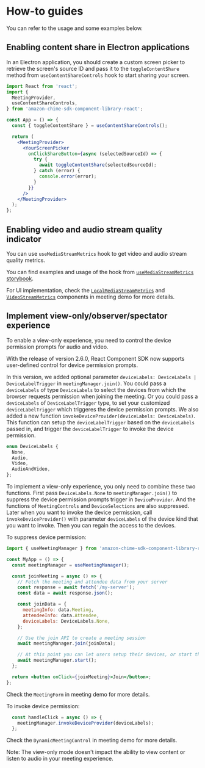 <Meta title="How-tos" />

# How-to guides

You can refer to the usage and some examples below.

## Enabling content share in Electron applications

In an Electron application, you should create a custom screen picker to retrieve the screen's source ID and pass it to the `toggleContentShare` method from `useContentShareControls` hook to start sharing your screen.

```jsx
import React from 'react';
import {
  MeetingProvider,
  useContentShareControls,
} from 'amazon-chime-sdk-component-library-react';

const App = () => {
  const { toggleContentShare } = useContentShareControls();

  return (
    <MeetingProvider>
      <YourScreenPicker
        onClickShareButton={async (selectedSourceId) => {
          try {
            await toggleContentShare(selectedSourceId);
          } catch (error) {
            console.error(error);
          }
        }}
      />
    </MeetingProvider>
  );
};
```

## Enabling video and audio stream quality indicator

You can use `useMediaStreamMetrics` hook to get video and audio stream quality metrics.

You can find examples and usage of the hook from [`useMediaStreamMetrics` storybook](https://aws.github.io/amazon-chime-sdk-component-library-react/?path=/story/sdk-hooks-usemediastreammetrics--page).

For UI implementation, check the [`LocalMediaStreamMetrics`](https://github.com/aws/amazon-chime-sdk-component-library-react/blob/de22a537d6437073f72d69da30f1703ef4cf40b3/demo/meeting/src/containers/LocalMediaStreamMetrics/index.tsx#L22-L28) and [`VideoStreamMetrics`](https://github.com/aws/amazon-chime-sdk-component-library-react/blob/de22a537d6437073f72d69da30f1703ef4cf40b3/demo/meeting/src/containers/VideoStreamMetrics/index.tsx#L27) components in meeting demo for more details.


## Implement view-only/observer/spectator experience

To enable a view-only experience, you need to control the device permission prompts for audio and video.

With the release of version 2.6.0, React Component SDK now supports user-defined control for device permission prompts.

In this version, we added optional parameter `deviceLabels: DeviceLabels | DeviceLabelTrigger` in `meetingManager.join()`. You could pass a `deviceLabels` of type `DeviceLabels` to select the devices from which the browser requests permission when joining the meeting. Or you could pass a `deviceLabels` of `DeviceLabelTrigger` type, to set your customized `deviceLabelTrigger` which triggeres the device permission prompts. We also added a new function `invokeDeviceProvider(deviceLabels: DeviceLabels)`. This function can setup the `deviceLabelTrigger` based on the `deviceLabels` passed in, and trigger the `deviceLabelTrigger` to invoke the device permission.

```javascript
enum DeviceLabels {
  None,
  Audio,
  Video,
  AudioAndVideo,
};
```

To implement a view-only experience, you only need to combine these two functions. First pass `DeviceLabels.None` to `meetingManager.join()` to suppress the device permission prompts trigger in `DeviceProvider`. And the functions of `MeetingControls` and `DeviceSelections` are also suppressed. Later when you want to invoke the device permission, call `invokeDeviceProvider()` with parameter `deviceLabels` of the device kind that you want to invoke. Then you can regain the access to the devices.

To suppress device permission:

```jsx
import { useMeetingManager } from 'amazon-chime-sdk-component-library-react';

const MyApp = () => {
  const meetingManager = useMeetingManager();

  const joinMeeting = async () => {
    // Fetch the meeting and attendee data from your server
    const response = await fetch('/my-server');
    const data = await response.json();

    const joinData = {
      meetingInfo: data.Meeting,
      attendeeInfo: data.Attendee,
      deviceLabels: DeviceLabels.None,
    };

    // Use the join API to create a meeting session
    await meetingManager.join(joinData);

    // At this point you can let users setup their devices, or start the session immediately
    await meetingManager.start();
  };

  return <button onClick={joinMeeting}>Join</button>;
};
```

Check the `MeetingForm` in meeting demo for more details.

To invoke device permission:

```javascript
  const handleClick = async () => {
    meetingManager.invokeDeviceProvider(deviceLabels);
  };
```

Check the `DynamicMeetingControl` in meeting demo for more details.

Note: The view-only mode doesn't impact the ability to view content or listen to audio in your meeting experience.